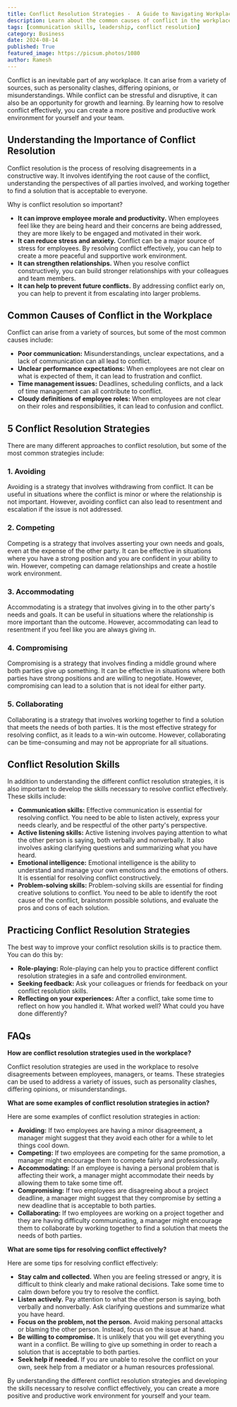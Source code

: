 ```yaml
---
title: Conflict Resolution Strategies -  A Guide to Navigating Workplace Disputes
description: Learn about the common causes of conflict in the workplace and discover five effective conflict resolution strategies to help you navigate disagreements constructively and build stronger relationships with your colleagues.
tags: [communication skills, leadership, conflict resolution]
category: Business
date: 2024-08-14
published: True
featured_image: https://picsum.photos/1080
author: Ramesh
---
```



Conflict is an inevitable part of any workplace. It can arise from a variety of sources, such as personality clashes, differing opinions, or misunderstandings. While conflict can be stressful and disruptive, it can also be an opportunity for growth and learning. By learning how to resolve conflict effectively, you can create a more positive and productive work environment for yourself and your team.

## Understanding the Importance of Conflict Resolution

Conflict resolution is the process of resolving disagreements in a constructive way. It involves identifying the root cause of the conflict, understanding the perspectives of all parties involved, and working together to find a solution that is acceptable to everyone.

Why is conflict resolution so important?

* **It can improve employee morale and productivity.** When employees feel like they are being heard and their concerns are being addressed, they are more likely to be engaged and motivated in their work.
* **It can reduce stress and anxiety.** Conflict can be a major source of stress for employees. By resolving conflict effectively, you can help to create a more peaceful and supportive work environment.
* **It can strengthen relationships.** When you resolve conflict constructively, you can build stronger relationships with your colleagues and team members.
* **It can help to prevent future conflicts.** By addressing conflict early on, you can help to prevent it from escalating into larger problems.

## Common Causes of Conflict in the Workplace

Conflict can arise from a variety of sources, but some of the most common causes include:

* **Poor communication:** Misunderstandings, unclear expectations, and a lack of communication can all lead to conflict.
* **Unclear performance expectations:** When employees are not clear on what is expected of them, it can lead to frustration and conflict.
* **Time management issues:** Deadlines, scheduling conflicts, and a lack of time management can all contribute to conflict.
* **Cloudy definitions of employee roles:** When employees are not clear on their roles and responsibilities, it can lead to confusion and conflict.

## 5 Conflict Resolution Strategies

There are many different approaches to conflict resolution, but some of the most common strategies include:

### 1. Avoiding

Avoiding is a strategy that involves withdrawing from conflict. It can be useful in situations where the conflict is minor or where the relationship is not important. However, avoiding conflict can also lead to resentment and escalation if the issue is not addressed.

### 2. Competing

Competing is a strategy that involves asserting your own needs and goals, even at the expense of the other party. It can be effective in situations where you have a strong position and you are confident in your ability to win. However, competing can damage relationships and create a hostile work environment.

### 3. Accommodating

Accommodating is a strategy that involves giving in to the other party's needs and goals. It can be useful in situations where the relationship is more important than the outcome. However, accommodating can lead to resentment if you feel like you are always giving in.

### 4. Compromising

Compromising is a strategy that involves finding a middle ground where both parties give up something. It can be effective in situations where both parties have strong positions and are willing to negotiate. However, compromising can lead to a solution that is not ideal for either party.

### 5. Collaborating

Collaborating is a strategy that involves working together to find a solution that meets the needs of both parties. It is the most effective strategy for resolving conflict, as it leads to a win-win outcome. However, collaborating can be time-consuming and may not be appropriate for all situations.

## Conflict Resolution Skills

In addition to understanding the different conflict resolution strategies, it is also important to develop the skills necessary to resolve conflict effectively. These skills include:

* **Communication skills:** Effective communication is essential for resolving conflict. You need to be able to listen actively, express your needs clearly, and be respectful of the other party's perspective.
* **Active listening skills:** Active listening involves paying attention to what the other person is saying, both verbally and nonverbally. It also involves asking clarifying questions and summarizing what you have heard.
* **Emotional intelligence:** Emotional intelligence is the ability to understand and manage your own emotions and the emotions of others. It is essential for resolving conflict constructively.
* **Problem-solving skills:** Problem-solving skills are essential for finding creative solutions to conflict. You need to be able to identify the root cause of the conflict, brainstorm possible solutions, and evaluate the pros and cons of each solution.

## Practicing Conflict Resolution Strategies

The best way to improve your conflict resolution skills is to practice them. You can do this by:

* **Role-playing:** Role-playing can help you to practice different conflict resolution strategies in a safe and controlled environment.
* **Seeking feedback:** Ask your colleagues or friends for feedback on your conflict resolution skills.
* **Reflecting on your experiences:** After a conflict, take some time to reflect on how you handled it. What worked well? What could you have done differently?

## FAQs

**How are conflict resolution strategies used in the workplace?**

Conflict resolution strategies are used in the workplace to resolve disagreements between employees, managers, or teams. These strategies can be used to address a variety of issues, such as personality clashes, differing opinions, or misunderstandings.

**What are some examples of conflict resolution strategies in action?**

Here are some examples of conflict resolution strategies in action:

* **Avoiding:** If two employees are having a minor disagreement, a manager might suggest that they avoid each other for a while to let things cool down.
* **Competing:** If two employees are competing for the same promotion, a manager might encourage them to compete fairly and professionally.
* **Accommodating:** If an employee is having a personal problem that is affecting their work, a manager might accommodate their needs by allowing them to take some time off.
* **Compromising:** If two employees are disagreeing about a project deadline, a manager might suggest that they compromise by setting a new deadline that is acceptable to both parties.
* **Collaborating:** If two employees are working on a project together and they are having difficulty communicating, a manager might encourage them to collaborate by working together to find a solution that meets the needs of both parties.

**What are some tips for resolving conflict effectively?**

Here are some tips for resolving conflict effectively:

* **Stay calm and collected.** When you are feeling stressed or angry, it is difficult to think clearly and make rational decisions. Take some time to calm down before you try to resolve the conflict.
* **Listen actively.** Pay attention to what the other person is saying, both verbally and nonverbally. Ask clarifying questions and summarize what you have heard.
* **Focus on the problem, not the person.** Avoid making personal attacks or blaming the other person. Instead, focus on the issue at hand.
* **Be willing to compromise.** It is unlikely that you will get everything you want in a conflict. Be willing to give up something in order to reach a solution that is acceptable to both parties.
* **Seek help if needed.** If you are unable to resolve the conflict on your own, seek help from a mediator or a human resources professional.

By understanding the different conflict resolution strategies and developing the skills necessary to resolve conflict effectively, you can create a more positive and productive work environment for yourself and your team.
